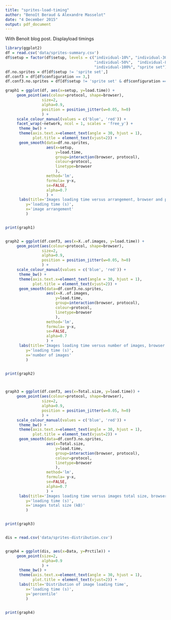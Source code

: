 ```yaml
---
title: "sprites-load-timing"
author: "Benoît Beraud & Alexandre Masselot"
date: "4 December 2015"
output: pdf_document
---
```


With Benoit blog post. Displayload timings

```r
library(ggplot2)
df = read.csv('data/sprites-summary.csv')
df$setup = factor(df$setup, levels = c("individual-10%", "individual-30%",
                                       "individual-50%",  "individual-80%",
                                       "individual-100%", "sprite set"))
df.no.sprites = df[df$setup != 'sprite set',]
df.conf3 = df[df$configuration == 3,]
df.conf3.no.sprites = df[df$setup != 'sprite set' & df$configuration == 3,]

graph1 = ggplot(df, aes(x=setup, y=load.time)) +
     geom_point(aes(colour=protocol, shape=browser),
                size=2,
                alpha=0.9,
                position = position_jitter(w=0.05, h=0)
                ) +
     scale_colour_manual(values = c('blue', 'red')) +
     facet_wrap(~network, ncol = 1, scales = 'free_y') +
      theme_bw() +
      theme(axis.text.x=element_text(angle = 30, hjust = 1),
            plot.title = element_text(vjust=2)) +
      geom_smooth(data=df.no.sprites,
                  aes(x=setup,
                      y=load.time,
                      group=interaction(browser, protocol),
                      colour=protocol,
                      linetype=browser
                      ),
                  method='lm',
                  formula= y~x,
                  se=FALSE,
                  alpha=0.7
                  ) +
      labs(title='Images loading time versus arrangement, browser and protocol',
         y='loading time (s)',
         x='image arrangement'
         ) 


print(graph1)


graph2 = ggplot(df.conf3, aes(x=X..of.images, y=load.time)) +
     geom_point(aes(colour=protocol, shape=browser),
                size=2,
                alpha=0.9,
                position = position_jitter(w=0.05, h=0)
                ) +
     scale_colour_manual(values = c('blue', 'red')) +
      theme_bw() +
      theme(axis.text.x=element_text(angle = 30, hjust = 1),
            plot.title = element_text(vjust=2)) +
      geom_smooth(data=df.conf3.no.sprites,
                  aes(x=X..of.images,
                      y=load.time,
                      group=interaction(browser, protocol),
                      colour=protocol,
                      linetype=browser
                      ),
                  method='lm',
                  formula= y~x,
                  se=FALSE,
                  alpha=0.7
                  ) +
      labs(title='Images loading time versus number of images, browser and protocol',
         y='loading time (s)',
         x='number of images'
         ) 


print(graph2)



graph3 = ggplot(df.conf3, aes(x=Total.size, y=load.time)) +
     geom_point(aes(colour=protocol, shape=browser),
                size=2,
                alpha=0.9,
                position = position_jitter(w=0.05, h=0)
                ) +
     scale_colour_manual(values = c('blue', 'red')) +
      theme_bw() +
      theme(axis.text.x=element_text(angle = 30, hjust = 1),
            plot.title = element_text(vjust=2)) +
      geom_smooth(data=df.conf3.no.sprites,
                  aes(x=Total.size,
                      y=load.time,
                      group=interaction(browser, protocol),
                      colour=protocol,
                      linetype=browser
                      ),
                  method='lm',
                  formula= y~x,
                  se=FALSE,
                  alpha=0.7
                  ) +
      labs(title='Images loading time versus images total size, browser and protocol',
         y='loading time (s)',
         x='images total size (kB)'
         ) 


print(graph3)


dis = read.csv('data/sprites-distribution.csv')


graph4 = ggplot(dis, aes(x=Data, y=Prctile)) +
     geom_point(size=2,
                alpha=0.9
                ) +
      theme_bw() +
      theme(axis.text.x=element_text(angle = 30, hjust = 1),
            plot.title = element_text(vjust=2)) +
      labs(title='Distribution of image loading time',
         x='loading time (s)',
         y='percentile'
         ) 


print(graph4)

```


